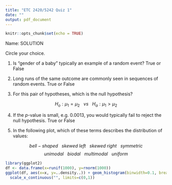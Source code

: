 ```yaml
---
title: "ETC 2420/5242 Quiz 1"
date: ""
output: pdf_document
---
```


```r
knitr::opts_chunk$set(echo = TRUE)
```

Name: SOLUTION

Circle your choice.

1. Is "gender of a baby" typically an example of a random event? True or False

2. Long runs of the same outcome are commonly seen in sequences of random events. True or False

3. For this pair of hypotheses, which is the null hypothesis?

 $$H_o: \mu_1 = \mu_2 ~~~vs~~~ H_a: \mu_1 > \mu_2$$ 
 
4. If the $p$-value is small, e.g. 0.0013, you would typically fail to reject the null hypothesis. True or False
 
5. In the following plot, which of these terms describes the distribution of values:

$$bell-shaped~~~skewed ~left ~~~ skewed ~right ~~~ symmetric$$
$$unimodal~~~ biodal ~~~multimodal ~~~ uniform$$

```r
library(ggplot2)
df <- data.frame(x=runif(1000), y=rnorm(1000))
ggplot(df, aes(x=x, y=..density..)) + geom_histogram(binwidth=0.1, breaks=seq(0,1,0.1)) +
  scale_x_continuous("", limits=c(0,1)) 
```


